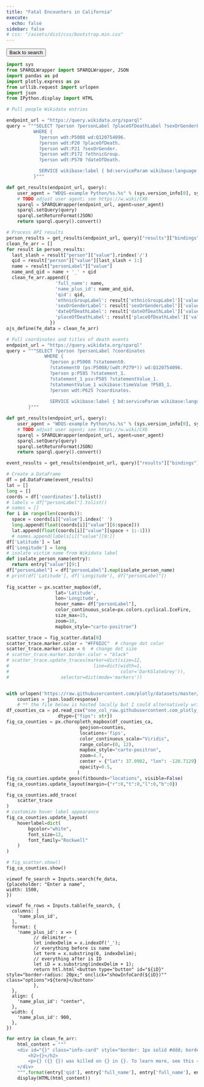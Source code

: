 ```yaml
---
title: "Fatal Encounters in California"
execute:
  echo: false
sidebar: false
# css: "/assets/dist/css/bootstrap.min.css"
---
```


```{=html}
<button id="goback-btn" onclick="goBack()">Back to search</button>
```

```python
import sys
from SPARQLWrapper import SPARQLWrapper, JSON 
import pandas as pd
import plotly.express as px
from urllib.request import urlopen
import json
from IPython.display import HTML
```
```python
# Pull people Wikidata entries 

endpoint_url = "https://query.wikidata.org/sparql"
query = """SELECT ?person ?personLabel ?placeOfDeathLabel ?sexOrGenderLabel ?ethnicGroupLabel ?dateOfDeathLabel
          WHERE {
            ?person wdt:P5008 wd:Q120754096.
            ?person wdt:P20 ?placeOfDeath.
            ?person wdt:P21 ?sexOrGender.
            ?person wdt:P172 ?ethnicGroup.
            ?person wdt:P570 ?dateOfDeath.

            SERVICE wikibase:label { bd:serviceParam wikibase:language "en". }
          }"""

def get_results(endpoint_url, query):
    user_agent = "WDQS-example Python/%s.%s" % (sys.version_info[0], sys.version_info[1])
    # TODO adjust user agent; see https://w.wiki/CX6
    sparql = SPARQLWrapper(endpoint_url, agent=user_agent)
    sparql.setQuery(query)
    sparql.setReturnFormat(JSON)
    return sparql.query().convert()
```
```python
# Process API results
person_results = get_results(endpoint_url, query)["results"]["bindings"]
clean_fe_arr = []
for result in person_results:
  last_slash = result["person"]["value"].rindex('/')
  qid = result["person"]["value"][last_slash + 1:]
  name = result["personLabel"]["value"]
  name_and_qid = name + '_' + qid
  clean_fe_arr.append({
                  'full_name': name, 
                  'name_plus_id': name_and_qid, 
                  'qid': qid, 
                  'ethnicGroupLabel': result['ethnicGroupLabel']['value'][:-1], 
                  'sexOrGenderLabel': result['sexOrGenderLabel']['value'],
                  'dateOfDeathLabel': result['dateOfDeathLabel']['value'],
                  'placeOfDeathLabel': result['placeOfDeathLabel']['value']
                })
ojs_define(fe_data = clean_fe_arr)
```
```python
# Pull coordinates and titles of death events
endpoint_url = "https://query.wikidata.org/sparql"
query = """SELECT ?person ?personLabel ?coordinates
              WHERE {
                ?person p:P5008 ?statement0.
                ?statement0 (ps:P5008/(wdt:P279*)) wd:Q120754096.
                ?person p:P585 ?statement_1.
                ?statement_1 psv:P585 ?statementValue_1.
                ?statementValue_1 wikibase:timeValue ?P585_1.
                ?person wdt:P625 ?coordinates.
                
                SERVICE wikibase:label { bd:serviceParam wikibase:language "en". }
        }"""

def get_results(endpoint_url, query):
    user_agent = "WDQS-example Python/%s.%s" % (sys.version_info[0], sys.version_info[1])
    # TODO adjust user agent; see https://w.wiki/CX6
    sparql = SPARQLWrapper(endpoint_url, agent=user_agent)
    sparql.setQuery(query)
    sparql.setReturnFormat(JSON)
    return sparql.query().convert()

event_results = get_results(endpoint_url, query)["results"]["bindings"]
```
```python
# Create a DataFrame 
df = pd.DataFrame(event_results)
lat = []
long = []
coords = df['coordinates'].tolist()
# labels = df["personLabel"].tolist()
# names = []
for i in range(len(coords)):
  space = coords[i]["value"].index(' ')
  long.append(float(coords[i]["value"][6:space]))
  lat.append(float(coords[i]["value"][space + 1:-1]))
  # names.append(labels[i]["value"][9:])
df['Latitude'] = lat
df['Longitude'] = long
# isolate victim name from Wikidata label
def isolate_person_name(entry): 
  return entry["value"][9:]
df["personLabel"] = df["personLabel"].map(isolate_person_name)
# print(df['Latitude'], df['Longitude'], df["personLabel"])
  
fig_scatter = px.scatter_mapbox(df, 
                  lat='Latitude',
                  lon='Longitude',
                  hover_name= df["personLabel"],
                  color_continuous_scale=px.colors.cyclical.IceFire, 
                  size_max=15, 
                  zoom=10,
                  mapbox_style="carto-positron")

scatter_trace = fig_scatter.data[0]
scatter_trace.marker.color = "#FF6D2C"  # change dot color
scatter_trace.marker.size = 6  # change dot size
# scatter_trace.marker.border.color = "black"
# scatter_trace.update_traces(marker=dict(size=12,
#                               line=dict(width=1,
#                                         color='DarkSlateGrey')),
#                   selector=dict(mode='markers')) 


with urlopen('https://raw.githubusercontent.com/plotly/datasets/master/geojson-counties-fips.json') as response:
    counties = json.load(response)
    # ** the file below is hosted locally but I could alternatively write code that removes all the non-CA fip codes from the DF 
df_counties_ca = pd.read_csv("one_col_raw.githubusercontent.com_plotly_datasets_master_fips-unemp-16.csv",  
                   dtype={"fips": str})
fig_ca_counties = px.choropleth_mapbox(df_counties_ca, 
                           geojson=counties, 
                           locations='fips',
                           color_continuous_scale="Viridis",
                           range_color=(0, 12),
                           mapbox_style="carto-positron",
                           zoom=4.7, 
                           center = {"lat": 37.0902, "lon": -120.7129},
                           opacity=0.5,
                          )
fig_ca_counties.update_geos(fitbounds="locations", visible=False)
fig_ca_counties.update_layout(margin={"r":0,"t":0,"l":0,"b":0})

fig_ca_counties.add_trace(
    scatter_trace
)
# customize hover label appearance
fig_ca_counties.update_layout(
    hoverlabel=dict(
        bgcolor="white",
        font_size=12,
        font_family="Rockwell"
    )
)

# fig_scatter.show()
fig_ca_counties.show()
```
```{=html}
<div class="search-bar">
```
```ojs
viewof fe_search = Inputs.search(fe_data, 
{placeholder: "Enter a name", 
width: 1500,
})

```
```{=html}
</div>
```
```{=html}
<div class="entries-wrap">
```
```ojs
viewof fe_rows = Inputs.table(fe_search, {
  columns: [
    'name_plus_id',
  ],
  format: {
    'name_plus_id': x => {
          // delimiter -
          let indexDelim = x.indexOf('_');
          // everything before is name
          let term = x.substring(0, indexDelim);
          // everything after is ID 
          let iD = x.substring(indexDelim + 1);
          return htl.html`<button type="button" id="${iD}" style="border-radius: 20px;" onclick="showInfoCard(${iD})"" class="options">${term}</button>`
          },
  },
  align: {
    'name_plus_id': "center",
  },
  width: {
    'name_plus_id': 900,
  },
})
```
```{=html}
</div>
```
```python
for entry in clean_fe_arr:
    html_content = """
    <div id="{}" class="info-card" style="border: 1px solid #ddd; border-radius: 20px; padding: 10px; margin: 10px;">
        <h2>{}</h2>
        <p>{} ({} {}) was killed on {} in {}. To learn more, see this <a>article</a></p>
    </div>
    """.format(entry['qid'], entry['full_name'], entry['full_name'], entry['ethnicGroupLabel'], entry['sexOrGenderLabel'], entry['dateOfDeathLabel'], entry['placeOfDeathLabel'])
    display(HTML(html_content)) 
```


```{=html}
<script>
    const outputCells = document.querySelectorAll('.cell');
    const tableCell = outputCells[2];
    const entriesWrap = document.querySelector('.entries-wrap');
    const searchBar = document.querySelector('.search-bar');

    function showInfoCard(btn) {
        // hide table
        tableCell.style.display = 'none';
        entriesWrap.style.display = 'none';
        searchBar.style.display = 'none';
        // show content for only the element clicked
        // debugger;
        let iD = btn.id;
        let infoCard = document.querySelector(`div#${iD}`);
        console.log(infoCard)
        infoCard.style.display = 'block';
        // highlight correct LEA spot on plotly map --** to come **--

        // show back arrow button that will show the map as before and the table of all LEAs
        let goBackBtn = document.querySelector('#goback-btn');
        goBackBtn.style.display = 'block';
    }

    // 2) Event listener for back arrow button
    
    // Function to go back in the browser's history
    function goBack() {
      // window.history.back();
        // hide table
        tableCell.style.display = 'block';
        entriesWrap.style.display = 'block';
        searchBar.style.display = 'block';
        // hide info card
        // debugger;
        let infoCard;
        document.querySelectorAll('.info-card').forEach(element => {
          if (window.getComputedStyle(element).display == 'block') {
            infoCard = element;
          }
        });
        infoCard.style.display = 'none';

        // hide btn again
        let goBackBtn = document.querySelector('#goback-btn');
        goBackBtn.style.display = 'none';
    }

    
</script>
```
